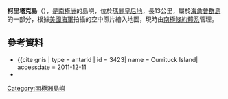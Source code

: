 {{Coord|66|5|S|100|40|E|source:GNIS|display=title}}

'''柯里塔克島'''（{{lang-en|Currituck Island}}），是[[南極洲|南極洲]]的島嶼，位於[[瑪麗皇后地|瑪麗皇后地]]，長13公里，屬於[[海詹普群島|海詹普群島]]的一部分，根據[[美國海軍|美國海軍]]拍攝的空中照片繪入地圖，現時由[[南極條約體系|南極條約體系]]管理。

==參考資料==
*{{cite gnis | type = antarid | id = 3423| name = Currituck Island| accessdate = 2011-12-11
*{{usgs-gazetteer|id=3423}}

{{Antarctica-geo-stub}}
[[Category:南極洲島嶼|Category:南極洲島嶼]]
